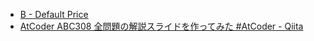 
<Meta title="ABC308/ABC308-B" />
<Slide src={Png} label="ABC308 B - Default Price" />

- [B \- Default Price](https://atcoder.jp/contests/abc308/tasks/abc308_b)
- [AtCoder ABC308 全問題の解説スライドを作ってみた \#AtCoder \- Qiita](https://qiita.com/hossie/items/8d182f642e169a4e145d)
